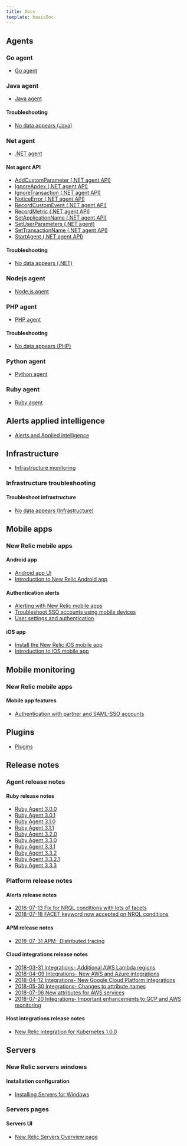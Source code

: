 ```yaml
---
title: Docs
template: basicDoc
---
```


## Agents

### Go agent

* [Go agent](/docs/agents/go-agent)

### Java agent

* [Java agent](/docs/agents/java-agent)

#### Troubleshooting

* [No data appears (Java)](/docs/agents/java-agent/troubleshooting/no-data-appears-java)

### Net agent

* [.NET agent](/docs/agents/net-agent)

#### Net agent API

* [AddCustomParameter (.NET agent API)](/docs/agents/net-agent/net-agent-api/addcustomparameter-net-agent-api)
* [IgnoreApdex (.NET agent API)](/docs/agents/net-agent/net-agent-api/ignore-apdex)
* [IgnoreTransaction (.NET agent API)](/docs/agents/net-agent/net-agent-api/ignore-transaction)
* [NoticeError (.NET agent API)](/docs/agents/net-agent/net-agent-api/noticeerror-net-agent-api)
* [RecordCustomEvent (.NET agent API)](/docs/agents/net-agent/net-agent-api/recordcustomevent-net-agent-api)
* [RecordMetric (.NET agent API)](/docs/agents/net-agent/net-agent-api/recordmetric-net-agent-api)
* [SetApplicationName (.NET agent API)](/docs/agents/net-agent/net-agent-api/set-application-name)
* [SetUserParameters (.NET agent)](/docs/agents/net-agent/net-agent-api/set-user-parameters)
* [SetTransactionName (.NET agent API)](/docs/agents/net-agent/net-agent-api/settransactionname-net-agent-api)
* [StartAgent (.NET agent API)](/docs/agents/net-agent/net-agent-api/start-agent)

#### Troubleshooting

* [No data appears (.NET)](/docs/agents/net-agent/troubleshooting/no-data-appears-net)

### Nodejs agent

* [Node.js agent](/docs/agents/nodejs-agent)

### PHP agent

* [PHP agent](/docs/agents/php-agent)

#### Troubleshooting

* [No data appears (PHP)](/docs/agents/php-agent/troubleshooting/no-data-appears-php)

### Python agent

* [Python agent](/docs/agents/python-agent)

### Ruby agent

* [Ruby agent](/docs/agents/ruby-agent)

## Alerts applied intelligence

* [Alerts and Applied intelligence](/docs/alerts-applied-intelligence)

## Infrastructure

* [Infrastructure monitoring](/docs/infrastructure)

### Infrastructure troubleshooting

#### Troubleshoot infrastructure

* [No data appears (Infrastructure)](/docs/infrastructure/infrastructure-troubleshooting/troubleshoot-infrastructure/no-data-appears-infrastructure)

## Mobile apps

### New Relic mobile apps

#### Android app

* [Android app UI](/docs/mobile-apps/new-relic-mobile-apps/android-app/android-app-ui)
* [Introduction to New Relic Android app](/docs/mobile-apps/new-relic-mobile-apps/android-app/introduction-new-relic-android-app)

#### Authentication alerts

* [Alerting with New Relic mobile apps](/docs/mobile-apps/new-relic-mobile-apps/authentication-alerts/alerting-new-relic-mobile-apps)
* [Troubleshoot SSO accounts using mobile devices](/docs/mobile-apps/new-relic-mobile-apps/authentication-alerts/troubleshoot-sso-accounts-using-mobile-devices)
* [User settings and authentication](/docs/mobile-apps/new-relic-mobile-apps/authentication-alerts/user-settings-authentication)

#### iOS app

* [Install the New Relic iOS mobile app](/docs/mobile-apps/new-relic-mobile-apps/ios-app/install-new-relic-ios-mobile-app)
* [Introduction to iOS mobile app](/docs/mobile-apps/new-relic-mobile-apps/ios-app/introduction-ios-mobile-app)

## Mobile monitoring

### New Relic mobile apps

#### Mobile app features

* [Authentication with partner and SAML-SSO accounts](/docs/mobile-monitoring/new-relic-mobile-apps/mobile-app-features/authentication-partner-saml-sso-accounts)

## Plugins

* [Plugins](/docs/plugins)

## Release notes

### Agent release notes

#### Ruby release notes

* [Ruby Agent 3.0.0](/docs/release-notes/agent-release-notes/ruby-release-notes/ruby-agent-300)
* [Ruby Agent 3.0.1](/docs/release-notes/agent-release-notes/ruby-release-notes/ruby-agent-301)
* [Ruby Agent 3.1.0](/docs/release-notes/agent-release-notes/ruby-release-notes/ruby-agent-310)
* [Ruby Agent 3.1.1](/docs/release-notes/agent-release-notes/ruby-release-notes/ruby-agent-311)
* [Ruby Agent 3.2.0](/docs/release-notes/agent-release-notes/ruby-release-notes/ruby-agent-320)
* [Ruby Agent 3.3.0](/docs/release-notes/agent-release-notes/ruby-release-notes/ruby-agent-330)
* [Ruby Agent 3.3.1](/docs/release-notes/agent-release-notes/ruby-release-notes/ruby-agent-331)
* [Ruby Agent 3.3.2](/docs/release-notes/agent-release-notes/ruby-release-notes/ruby-agent-332)
* [Ruby Agent 3.3.2.1](/docs/release-notes/agent-release-notes/ruby-release-notes/ruby-agent-3321)
* [Ruby Agent 3.3.3](/docs/release-notes/agent-release-notes/ruby-release-notes/ruby-agent-333)

### Platform release notes

#### Alerts release notes

* [2018-07-13 Fix for NRQL conditions with lots of facets](/docs/release-notes/platform-release-notes/alerts-release-notes/2018-07-13-fix-nrql-conditions-lots-facets)
* [2018-07-18 FACET keyword now accepted on NRQL conditions](/docs/release-notes/platform-release-notes/alerts-release-notes/2018-07-18-facet-keyword-now-accepted-nrql-conditions)

#### APM release notes

* [2018-07-31 APM- Distributed tracing](/docs/release-notes/platform-release-notes/apm-release-notes/2018-07-31-apm-distributed-tracing)

#### Cloud integrations release notes

* [2018-03-31 Integrations- Additional AWS Lambda regions](/docs/release-notes/platform-release-notes/cloud-integrations-release-notes/2018-03-31-integrations-additional-aws-lambda-regions)
* [2018-04-09 Integrations- New AWS and Azure integrations](/docs/release-notes/platform-release-notes/cloud-integrations-release-notes/2018-04-09-integrations-new-aws-azure-integrations)
* [2018-04-12 Integrations- New Google Cloud Platform integrations](/docs/release-notes/platform-release-notes/cloud-integrations-release-notes/2018-04-12-integrations-new-google-cloud-platform-integrations)
* [2018-05-30 Integrations- Changes to attribute names](/docs/release-notes/platform-release-notes/cloud-integrations-release-notes/2018-05-30-integrations-changes-attribute-names)
* [2018-07-06 New attributes for AWS services](/docs/release-notes/platform-release-notes/cloud-integrations-release-notes/2018-07-06-new-attributes-aws-services)
* [2018-07-20 Integrations- Important enhancements to GCP and AWS monitoring](/docs/release-notes/platform-release-notes/cloud-integrations-release-notes/2018-07-20-integrations-important-enhancements-gcp-aws-monitoring)

#### Host integrations release notes

* [New Relic integration for Kubernetes 1.0.0](/docs/release-notes/platform-release-notes/host-integrations-release-notes/new-relic-integration-kubernetes-100)

## Servers

### New Relic servers windows

#### Installation configuration

* [Installing Servers for Windows](/docs/servers/new-relic-servers-windows/installation-configuration/installing-servers-windows)

### Servers pages

#### Servers UI

* [New Relic Servers Overview page](/docs/servers/servers-pages/servers-ui/new-relic-servers-overview-page)

